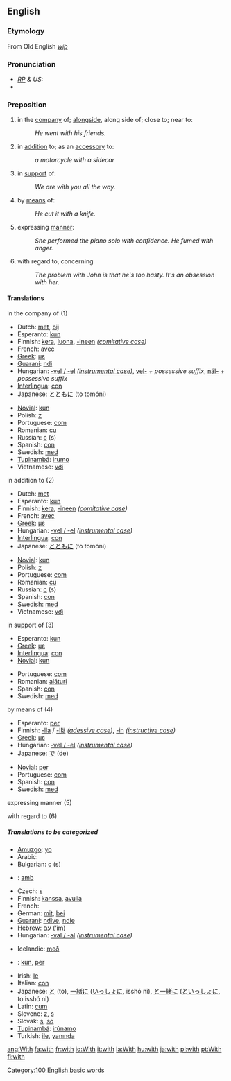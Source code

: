 ==English==

{{rank|was|he|his|11|with|is|it|for}}

===Etymology===
From Old English ''[[wiþ]]''

===Pronunciation===
* ''[[RP]] & US:'' {{IPA|/wɪð/, /wɪθ/}}
*{{audio|en-us-with.ogg|Audio (US)}}

===Preposition===
#in the [[company]] of; [[alongside]], along side of; close to; near to:
#:''He went with his friends.''
#in [[addition]] to; as an [[accessory]] to:
#:''a motorcycle with a sidecar''
#in [[support]] of:
#:''We are with you all the way.''
#by [[means]] of:
#:''He cut it with a knife.''
# expressing [[manner]]:
#:''She performed the piano solo with confidence. He fumed with anger.''
# with regard to, concerning
#:''The problem with John is that he's too hasty. It's an obsession with her.''

====Translations====
;in the company of (1)
{{top}}
*Dutch: [[met#Dutch|met]], [[bij]]
*Esperanto: [[kun]]
*Finnish: [[kera]], [[luona]], [[-ineen]] ''([[comitative case]])''
*French: [[avec]]
*[[Greek]]: [[με]]
*[[Guaraní]]: [[ndi]]
*Hungarian: [[-vel|-vel / -el]] ''([[instrumental case]])'', [[vel-]] ''+ possessive suffix'', [[nál-]] ''+ possessive suffix''
*[[Interlingua]]: [[con]]
*Japanese: [[とともに]] (to tomóni)
{{mid}}
*[[Novial]]: [[kun]]
*Polish: [[z#Polish|z]]
*Portuguese: [[com#Portuguese|com]]
*Romanian: [[cu]]
*Russian: [[с#Russian|с]] (s)
*Spanish: [[con#Spanish|con]]
*Swedish: [[med#Swedish|med]]
*[[Tupinambá]]: [[irumo]]
*Vietnamese: [[với]]
{{bottom}}

;in addition to (2)
{{top}}
*Dutch: [[met#Dutch|met]]
*Esperanto: [[kun]]
*Finnish: [[kera]], [[-ineen]] ''([[comitative case]])''
*French: [[avec]]
*[[Greek]]: [[με]]
*Hungarian: [[-vel|-vel / -el]] ''([[instrumental case]])''
*[[Interlingua]]: [[con]]
*Japanese: [[とともに]] (to tomóni)
{{mid}}
*[[Novial]]: [[kun]]
*Polish: [[z#Polish|z]]
*Portuguese: [[com#Portuguese|com]]
*Romanian: [[cu]]
*Russian: [[с#Russian|с]] (s)
*Spanish: [[con#Spanish|con]]
*Swedish: [[med#Swedish|med]]
*Vietnamese: [[với]]
{{bottom}}

;in support of (3)
{{top}}
*Esperanto: [[kun]]
*[[Greek]]: [[με]]
*[[Interlingua]]: [[con]]
*[[Novial]]: [[kun]]
{{mid}}
*Portuguese: [[com#Portuguese|com]]
*Romanian: [[alături]]
*Spanish: [[con#Spanish|con]]
*Swedish: [[med#Swedish|med]]
{{bottom}}

;by means of (4)
{{top}}
*Esperanto: [[per]]
*Finnish: [[-lla]] / [[-llä]] ''([[adessive case]])'', [[-in]] ''([[instructive case]])''
*[[Greek]]: [[με]]
*Hungarian: [[-vel|-vel / -el]] ''([[instrumental case]])''
*Japanese: [[で]] (de)
{{mid}}
*[[Novial]]: [[per]]
*Portuguese: [[com#Portuguese|com]]
*Spanish: [[con#Spanish|con]]
*Swedish: [[med#Swedish|med]]
{{bottom}}

;expressing manner (5)
{{top}}
{{mid}}
{{bottom}}

;with regard to (6)
{{top}}
{{mid}}
{{bottom}}

=====Translations to be categorized=====
{{checktrans}}
{{top}}
*[[Amuzgo]]: [[yo#Amuzgo|yo]]
*Arabic: {{ARchar|[[مع]]}} {{Unicode|[[maʕa]]}}
*Bulgarian: [[с#Bulgarian|с]] (s)
*{{ca}}: [[amb]]
*Czech: [[s#Czech|s]]
*Finnish: [[kanssa]], [[apu|avulla]]
*French: 
*German: [[mit]], [[bei]]
*[[Guaraní]]: [[ndive]], [[ndie]]
*[[Hebrew]]: [[עם]] (‘im)
*Hungarian: [[-vel|-val / -al]] ''([[instrumental case]])''
{{mid}}
*Icelandic: [[með]]
*{{io}}: [[kun]], [[per]]
*Irish: [[le#Irish|le]]
*Italian: [[con#Italian|con]]
*Japanese: [[と]] (to), [[一緒に]] ([[いっしょに]], isshó ni), [[と一緒に]] ([[といっしょに]], to isshó ni)
*Latin: [[cum#Latin|cum]]
*Slovene: [[z#Slovene|z]], [[s#Slovene|s]]
*Slovak: [[s#Slovak|s]], [[so#Slovak|so]]
*[[Tupinambá]]: [[irúnamo]]
*Turkish: [[ile]], [[yanında]]
{{bottom}}

[[Category:100 English basic words]]
[[ang:With]]
[[fa:with]]
[[fr:with]]
[[io:With]]
[[it:with]]
[[la:With]]
[[hu:with]]
[[ja:with]]
[[pl:with]]
[[pt:With]]
[[fi:with]]